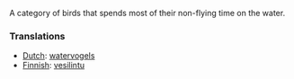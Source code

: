 A category of birds that spends most of their non-flying time on the water.

=== Translations ===
* [[Dutch]]: [[watervogels]]
* [[Finnish]]: [[vesilintu]]